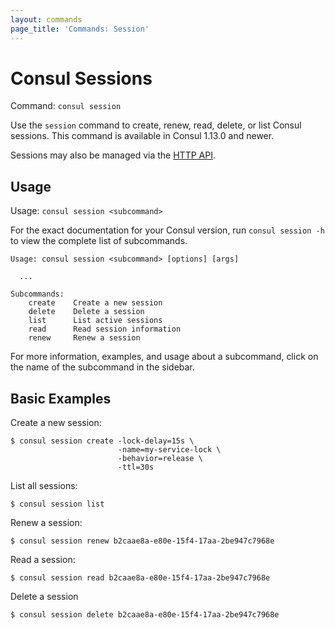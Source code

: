 ```yaml
---
layout: commands
page_title: 'Commands: Session'
---
```


# Consul Sessions

Command: `consul session`

Use the `session` command to create, renew, read, delete, or list Consul sessions.
This command is available in Consul 1.13.0 and newer.

Sessions may also be managed via the [HTTP API](/api-docs/session).

## Usage

Usage: `consul session <subcommand>`

For the exact documentation for your Consul version, run `consul session -h` to view the complete list of subcommands.

```text
Usage: consul session <subcommand> [options] [args]

  ...

Subcommands:
    create    Create a new session
    delete    Delete a session
    list      List active sessions
    read      Read session information
    renew     Renew a session
```

For more information, examples, and usage about a subcommand, click on the name
of the subcommand in the sidebar.

## Basic Examples

Create a new session:

```shell-session
$ consul session create -lock-delay=15s \
                        -name=my-service-lock \
                        -behavior=release \
                        -ttl=30s
```

List all sessions:

```shell-session
$ consul session list
```

Renew a session:

```shell-session
$ consul session renew b2caae8a-e80e-15f4-17aa-2be947c7968e
```

Read a session:

```shell-session
$ consul session read b2caae8a-e80e-15f4-17aa-2be947c7968e
```

Delete a session

```shell-session
$ consul session delete b2caae8a-e80e-15f4-17aa-2be947c7968e
```
